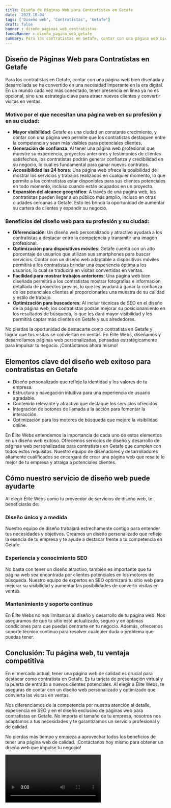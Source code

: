 ```yaml
---
title: Diseño de Páginas Web para Contratistas en Getafe
date: '2023-10-04'
tags: ['Diseño web', 'Contratistas', 'Getafe']
draft: false
banner : diseño_paginas_web_contratistas
fondoBanner : diseño_pagina_web_getafe
summary: Para los contratistas en Getafe, contar con una página web bien diseñada y desarrollada se ha convertido en una necesidad imperante en la era digital. En un mundo cada vez más conectado, tener presencia en línea ya no es opcional, sino una estrategia clave para atraer nuevos clientes y convertir visitas en ventas.
---
```


## Diseño de Páginas Web para Contratistas en Getafe

Para los contratistas en Getafe, contar con una página web bien diseñada y desarrollada se ha convertido en una necesidad imperante en la era digital. En un mundo cada vez más conectado, tener presencia en línea ya no es opcional, sino una estrategia clave para atraer nuevos clientes y convertir visitas en ventas.

### Motivo por el que necesitan una página web en su profesión y en su ciudad:

- **Mayor visibilidad**: Getafe es una ciudad en constante crecimiento, y contar con una página web permite que los contratistas destaquen entre la competencia y sean más visibles para potenciales clientes.
- **Generación de confianza**: Al tener una página web profesional que muestre su experiencia, proyectos anteriores y testimonios de clientes satisfechos, los contratistas podrán generar confianza y credibilidad en su negocio, lo cual es fundamental para ganar nuevos contratos.
- **Accesibilidad las 24 horas**: Una página web ofrece la posibilidad de mostrar los servicios y trabajos realizados en cualquier momento, lo que permite a los contratistas estar disponibles para sus clientes potenciales en todo momento, incluso cuando están ocupados en un proyecto.
- **Expansión del alcance geográfico**: A través de una página web, los contratistas pueden llegar a un público más amplio, incluso en otras ciudades cercanas a Getafe. Esto les brinda la oportunidad de aumentar su cartera de clientes y expandir su negocio.

### Beneficios del diseño web para su profesión y su ciudad:

- **Diferenciación**: Un diseño web personalizado y atractivo ayudará a los contratistas a destacar entre la competencia y transmitir una imagen profesional.
- **Optimización para dispositivos móviles**: Getafe cuenta con un alto porcentaje de usuarios que utilizan sus smartphones para buscar servicios. Contar con un diseño web adaptable a dispositivos móviles permitirá a los contratistas brindar una experiencia óptima a los usuarios, lo cual se traducirá en visitas convertidas en ventas.
- **Facilidad para mostrar trabajos anteriores**: Una página web bien diseñada permitirá a los contratistas mostrar fotografías e información detallada de proyectos previos, lo que les ayudará a ganar la confianza de los potenciales clientes al proporcionarles una muestra de su calidad y estilo de trabajo.
- **Optimización para buscadores**: Al incluir técnicas de SEO en el diseño de la página web, los contratistas podrán mejorar su posicionamiento en los resultados de búsqueda, lo que les dará mayor visibilidad y les permitirá captar más clientes en Getafe y sus alrededores.

No pierdas la oportunidad de destacarte como contratista en Getafe y lograr que tus visitas se conviertan en ventas. En Élite Webs, diseñamos y desarrollamos páginas web personalizadas, pensadas estratégicamente para impulsar tu negocio. ¡Contáctanos ahora mismo!

<GifSeo />

<Cta />

## Elementos clave del diseño web exitoso para contratistas en Getafe

- Diseño personalizado que refleje la identidad y los valores de tu empresa.
- Estructura y navegación intuitiva para una experiencia de usuario agradable.
- Contenido relevante y atractivo que destaque los servicios ofrecidos.
- Integración de botones de llamada a la acción para fomentar la interacción.
- Optimización para los motores de búsqueda que mejore la visibilidad online.
  
En Élite Webs entendemos la importancia de cada uno de estos elementos en un diseño web exitoso. Ofrecemos servicios de diseño y desarrollo de páginas web personalizadas para contratistas en Getafe que cumplen con todos estos requisitos. Nuestro equipo de diseñadores y desarrolladores altamente cualificados se encargará de crear una página web que resalte lo mejor de tu empresa y atraiga a potenciales clientes.

## Cómo nuestro servicio de diseño web puede ayudarte

Al elegir Élite Webs como tu proveedor de servicios de diseño web, te beneficiarás de:

### Diseño único y a medida
Nuestro equipo de diseño trabajará estrechamente contigo para entender tus necesidades y objetivos. Creamos un diseño personalizado que refleje la esencia de tu empresa y te ayude a destacar frente a tu competencia en Getafe.

### Experiencia y conocimiento SEO
No basta con tener un diseño atractivo, también es importante que tu página web sea encontrada por clientes potenciales en los motores de búsqueda. Nuestro equipo de expertos en SEO optimizará tu sitio web para mejorar su visibilidad y aumentar las posibilidades de convertir visitas en ventas.

### Mantenimiento y soporte continuo
En Élite Webs no nos limitamos al diseño y desarrollo de tu página web. Nos aseguramos de que tu sitio esté actualizado, seguro y en óptimas condiciones para que puedas centrarte en tu negocio. Además, ofrecemos soporte técnico continuo para resolver cualquier duda o problema que puedas tener.

## Conclusión: Tu página web, tu ventaja competitiva

En el mercado actual, tener una página web de calidad es crucial para destacar como contratista en Getafe. Es tu tarjeta de presentación virtual y la puerta de entrada a nuevos clientes potenciales. Al elegir a Élite Webs, te aseguras de contar con un diseño web personalizado y optimizado que convierta las visitas en ventas.

Nos diferenciamos de la competencia por nuestra atención al detalle, experiencia en SEO y en el diseño exclusivo de páginas web para contratistas en Getafe. No importa el tamaño de tu empresa, nosotros nos adaptamos a tus necesidades y te garantizamos un servicio profesional y de calidad.

No pierdas más tiempo y empieza a aprovechar todos los beneficios de tener una página web de calidad. ¡Contáctanos hoy mismo para obtener un diseño web que impulse tu negocio!

<Video />

<CtaBot job='Contratistas' city='Getafe'/>

<Gmaps query='Getafe+españa+maps' />